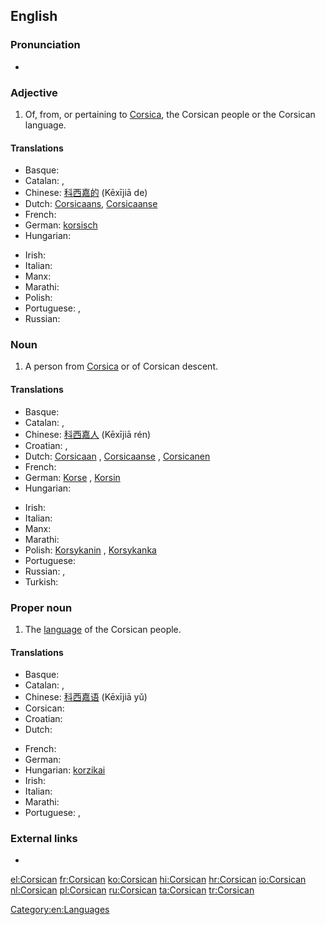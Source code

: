 {{interwiktionary|code=co}}
==English==
{{wikipedia}}

===Pronunciation===
* {{audio|en-us-Corsican.ogg|Audio (US)}}

===Adjective===
{{en-adj|-}}

# Of, from, or pertaining to [[Corsica]], the Corsican people or the Corsican language.

====Translations====
{{trans-top|of, from, or pertaining to Corsica}}
* Basque: {{t|eu|korsikar|xs=Basque}}
* Catalan: {{t|ca|cors|m}}, {{t|ca|corsa|f}}
* Chinese: [[科西嘉的]] (Kēxījiā de)
* Dutch: [[Corsicaans]], [[Corsicaanse]]
* French: {{t+|fr|corse}}
* German: [[korsisch]]
* Hungarian: {{t+|hu|korzikai}}
{{trans-mid}}
* Irish: {{t|ga|Corsacach}}
* Italian: {{t+|it|corso}}
* Manx: {{t|gv|Corsickagh}}
* Marathi: {{t|mr|कॉर्सिकन|tr=kǒrsikana|sc=Deva}}
* Polish: {{t+|pl|korsykański|m}}
* Portuguese: {{t|pt|córsico|m}}, {{t|pt|corso|m}}
* Russian: {{t|ru|корсиканский|sc=Cyrl}}
{{trans-bottom}}

===Noun===
{{en-noun}}

# A person from [[Corsica]] or of Corsican descent.

====Translations====
{{trans-top|person from Corsica or of Corsican descent}}
* Basque: {{t|eu|korsikar|xs=Basque}}
* Catalan: {{t|ca|cors|m}}, {{t|ca|corsa|f}}
* Chinese: [[科西嘉人]] (Kēxījiā rén)
* Croatian: {{t|hr|Korzikanac|m}}, {{t|hr|Korzikanka|f}}
* Dutch: [[Corsicaan]] {{m}}, [[Corsicaanse]] {{f}}, [[Corsicanen]] {{p}}
* French: {{t|fr|Corse|m|f}}
* German: [[Korse]] {{m}}, [[Korsin]] {{f}}
* Hungarian: {{t+|hu|korzikai}}
{{trans-mid}}
* Irish: {{t|ga|Corsacach|m}}
* Italian: {{t+|it|corso}}
* Manx: {{t|gv|Corsickagh|m}}
* Marathi: {{t|mr|कॉर्सिकन|tr=kǒrsikana|sc=Deva}}
* Polish: [[Korsykanin]] {{m}}, [[Korsykanka]] {{f}}
* Portuguese: {{t|pt|córsico|m}}
* Russian: {{t|ru|корсиканец|m|sc=Cyrl}},  {{t|ru|корсиканка|f|sc=Cyrl}}
* Turkish: {{t|tr|Korsikalı}}
{{trans-bottom}}

===Proper noun===
{{en-proper noun}}

# The [[language]] of the Corsican people.

====Translations====
{{trans-top|language}}
* Basque: {{t|eu|korsikera|xs=Basque}}
* Catalan: {{t|ca|cors|m}}, {{t|ca|corsa|f}}
* Chinese: [[科西嘉语]] (Kēxījiā yǔ)
* Corsican: {{t-|co|Corsu|xs=Corsican}}
* Croatian: {{t|hr|korzički}}
* Dutch: {{t+|nl|Corsicaans|n}}
{{trans-mid}}
* French: {{t+|fr|corse|m}}
* German: {{t+|de|Korsisch|n}}
* Hungarian: [[korzikai]]
* Irish: {{t|ga|Corsaicis|f}}
* Italian: {{t+|it|corso}}
* Marathi: {{t|mr|कॉर्सिकन|f|tr=kǒrsikana|sc=Deva}}
* Portuguese: {{t|pt|córsico|m}}, {{t|pt|corso|m}}
{{trans-bottom}}

===External links===
* {{ISO 639|link=Ethnologue|1code=co|code=cos}}

[[Category:en:Languages]]

[[el:Corsican]]
[[fr:Corsican]]
[[ko:Corsican]]
[[hi:Corsican]]
[[hr:Corsican]]
[[io:Corsican]]
[[nl:Corsican]]
[[pl:Corsican]]
[[ru:Corsican]]
[[ta:Corsican]]
[[tr:Corsican]]